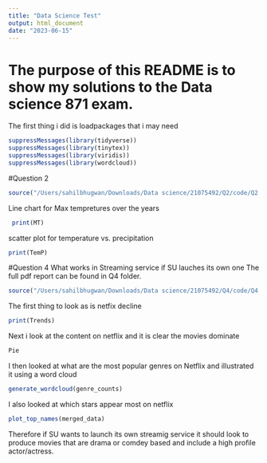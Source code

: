 ```yaml
---
title: "Data Science Test"
output: html_document
date: "2023-06-15"
---
```


# The purpose of this README is to show my solutions to the Data science 871 exam.

The first thing i did is loadpackages that i may need 
```r
suppressMessages(library(tidyverse)) 
suppressMessages(library(tinytex))
suppressMessages(library(viridis))
suppressMessages(library(wordcloud))

```


#Question 2 

```r
source("/Users/sahilbhugwan/Downloads/Data science/21075492/Q2/code/Q2.R")
```
Line chart for Max tempretures over the years 

```r
 print(MT)
```

scatter plot for temperature vs. precipitation
```r
print(TemP)
```


#Question 4 
What works in Streaming service if SU lauches its own one 
The full pdf report can be found in Q4 folder.

```r
source("/Users/sahilbhugwan/Downloads/Data science/21075492/Q4/code/Q4.R")
```

The first thing to look as is netfix decline 
```r
print(Trends) 
```

Next i look at the content on netflix and it is clear the movies dominate 

```r
Pie 
```

I then looked at what are the most popular genres on Netflix and illustrated it using a word cloud 
```r
generate_wordcloud(genre_counts)
```

I also looked at which stars appear most on netflix 
```r
plot_top_names(merged_data)
```

Therefore if SU wants to launch its own streamig service it should look to produce movies that are drama or comdey based and include a high profile actor/actress. 
